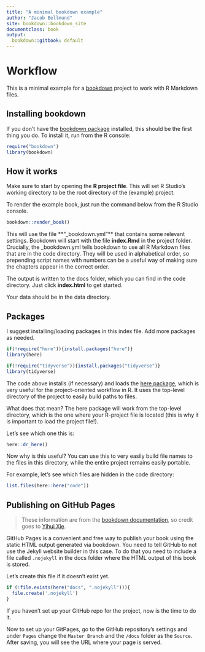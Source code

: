 ```yaml
---
title: "A minimal bookdown example"
author: "Jacob Bellmund"
site: bookdown::bookdown_site
documentclass: book
output:
  bookdown::gitbook: default
---
```


# Workflow

This is a minimal example for a [bookdown](https://bookdown.org/) project to work with R Markdown files.

## Installing bookdown
If you don't have the [bookdown package](https://cran.r-project.org/web/packages/bookdown/index.html) installed, this should be the first thing you do. To install it, run from the R console:
```r
require("bookdown")  
library(bookdown)  
```

## How it works

Make sure to start by opening the **R project file**. This will set R Studio's working directory to be the root directory of the (example) project.  

To render the example book, just run the command below from the R Studio console.
```r
bookdown::render_book()
```

This will use the file **"_bookdown.yml"** that contains some relevant settings. Bookdown will start with the file **index.Rmd** in the project folder. Crucially, the _bookdown.yml tells bookdown to use all R Markdown files that are in the code directory. They will be used in alphabetical order, so prepending script names with numbers can be a useful way of making sure the chapters appear in the correct order.

The output is written to the docs folder, which you can find in the code directory. Just click **index.html** to get started. 

Your data should be in the data directory.

## Packages

I suggest installing/loading packages in this index file. 
Add more packages as needed.

```r
if(!require("here")){install.packages("here")}
library(here)

if(!require("tidyverse")){install.packages("tidyverse")}
library(tidyverse)
```

The code above installs (if necessary) and loads the [here package](https://here.r-lib.org/), which is very useful for the project-oriented workflow in R. It uses the top-level directory of the project to easily build paths to files.

What does that mean? The here package will work from the top-level directory, which is the one where your R-project file is located (this is why it is important to load the project file!).

Let's see which one this is:
```r
here::dr_here()
```

Now why is this useful? You can use this to very easily build file names to the files in this directory, while the entire project remains easily portable.

For example, let's see which files are hidden in the code directory:

```r
list.files(here::here("code"))
```


## Publishing on GitHub Pages

>These information are from the [bookdown documentation](https://bookdown.org/yihui/bookdown/github.html), so credit goes to [Yihui Xie](http://yihui.org).

GitHub Pages is a convenient and free way to publish your book using the static HTML output generated via bookdown. You need to tell GitHub to not use the Jekyll website builder in this case. To do that you need to include a file called ```.nojekyll``` in the docs folder where the HTML output of this book is stored.

Let's create this file if it doesn't exist yet.

```r

if (!file.exists(here("docs", ".nojekyll"))){
  file.create('.nojekyll')
}  
```

If you haven't set up your GitHub repo for the project, now is the time to do it. 

Now to set up your GitPages, go to the GitHub repository’s settings and under ```Pages``` change the ```Master Branch``` and the ```/docs``` folder as the ```Source```. After saving, you will see the URL where your page is served.

